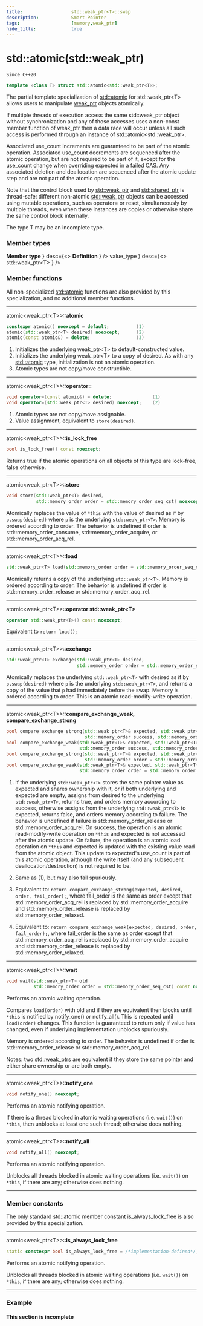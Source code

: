 ```yaml
---
title:                  std::weak_ptr<T>::swap
description:            Smart Pointer
tags:                   [memory,weak_ptr]
hide_title:             true
---
```



# std::atomic(std::weak_ptr)

`Since C++20`
```cpp
template <class T> struct std::atomic<std::weak_ptr<T>>;
```
The partial template specialization of [std::atomic](/docs/std/atomic/atomic) for std::weak_ptr&lt;T> allows users to manipulate 
[weak_ptr](../weak_ptr) objects atomically.

If multiple threads of execution access the same std::weak_ptr object without synchronization and any of those accesses uses a non-const member function of 
weak_ptr then a data race will occur unless all such access is performed through an instance of std::atomic&lt;std::weak_ptr>.

Associated use_count increments are guaranteed to be part of the atomic operation. Associated use_count decrements are sequenced after the atomic operation, 
but are not required to be part of it, except for the use_count change when overriding expected in a failed CAS. 
Any associated deletion and deallocation are sequenced after the atomic update step and are not part of the atomic operation.

Note that the control block used by [std::weak_ptr](../weak_ptr)  and [std::shared_ptr](../shared_ptr) is thread-safe: different non-atomic [std::weak_ptr](../weak_ptr) 
objects can be accessed using mutable operations, 
such as operator= or reset, simultaneously by multiple threads, even when these instances are copies or otherwise share the same control block internally.

The type T may be an incomplete type.

### Member types

<SymbolTable noTraits>
	<Symbol
            name={<>
                <b>Member type</b>
                </>}
    		desc={<>
                <b>Definition</b>
                </>} 
    />
    <Symbol
            name={<>
                value_type
                </>}
    		desc={<>
                std::weak_ptr&lt;T>
                </>} 
    />
</SymbolTable>

### Member functions

All non-specialized [std::atomic](/docs/std/atomic/atomic) functions are also provided by this specialization, and no additional member functions.

---

atomic&lt;weak_ptr&lt;T>>::**atomic**
```cpp
constexpr atomic() noexcept = default;          (1)	
atomic(std::weak_ptr<T> desired) noexcept;      (2)	
atomic(const atomic&) = delete;                 (3)
```
1) Initializes the underlying weak_ptr&lt;T> to default-constructed value.
2) Initializes the underlying weak_ptr&lt;T> to a copy of desired. As with any [std::atomic](/docs/std/atomic/atomic) type, initialization is not an atomic operation.
3) Atomic types are not copy/move constructible.

---

atomic&lt;weak_ptr&lt;T>>::**operator=**
```cpp
void operator=(const atomic&) = delete;               (1)	
void operator=(std::weak_ptr<T> desired) noexcept;    (2)
```
1) Atomic types are not copy/move assignable.
2) Value assignment, equivalent to `store(desired)`.

---

atomic&lt;weak_ptr&lt;T>>::**is_lock_free**
```cpp
bool is_lock_free() const noexcept;
```
Returns true if the atomic operations on all objects of this type are lock-free, false otherwise.

---

atomic&lt;weak_ptr&lt;T>>::**store**
```cpp
void store(std::weak_ptr<T> desired,
           std::memory_order order = std::memory_order_seq_cst) noexcept;
```
Atomically replaces the value of `*this` with the value of desired as if by `p.swap(desired)` where `p` is the underlying `std::weak_ptr<T>`.
Memory is ordered according to order. The behavior is undefined if order is std::memory_order_consume, std::memory_order_acquire, or std::memory_order_acq_rel.

---

atomic&lt;weak_ptr&lt;T>>::**load**
```cpp
std::weak_ptr<T> load(std::memory_order order = std::memory_order_seq_cst) const noexcept;
```
Atomically returns a copy of the underlying `std::weak_ptr<T>`. Memory is ordered according to order. 
The behavior is undefined if order is std::memory_order_release or std::memory_order_acq_rel.

---

atomic&lt;weak_ptr&lt;T>>::**operator std::weak_ptr&lt;T>**
```cpp
operator std::weak_ptr<T>() const noexcept;
```
Equivalent to `return load()`;

---

atomic&lt;weak_ptr&lt;T>>::**exchange**
```cpp
std::weak_ptr<T> exchange(std::weak_ptr<T> desired,
                          std::memory_order order = std::memory_order_seq_cst) noexcept;
```
Atomically replaces the underlying `std::weak_ptr<T>` with desired as if by `p.swap(desired)` where `p` is the underlying `std::weak_ptr<T>`,
and returns a copy of the value that `p` had immediately before the swap. Memory is ordered according to order. This is an atomic read-modify-write operation.

---

atomic&lt;weak_ptr&lt;T>>::**compare_exchange_weak, compare_exchange_strong**
```cpp
bool compare_exchange_strong(std::weak_ptr<T>& expected, std::weak_ptr<T> desired,
                             std::memory_order success, std::memory_order failure) noexcept;    (1)	
bool compare_exchange_weak(std::weak_ptr<T>& expected, std::weak_ptr<T> desired,
                           std::memory_order success, std::memory_order failure) noexcept;      (2)	
bool compare_exchange_strong(std::weak_ptr<T>& expected, std::weak_ptr<T> desired,
                             std::memory_order order = std::memory_order_seq_cst) noexcept;     (3)	
bool compare_exchange_weak(std::weak_ptr<T>& expected, std::weak_ptr<T> desired,
                           std::memory_order order = std::memory_order_seq_cst) noexcept;       (4)
```
1) If the underlying `std::weak_ptr<T>` stores the same pointer value as expected and shares ownership with it, or if both underlying and expected are empty, 
assigns from desired to the underlying `std::weak_ptr<T>`, returns true, and orders memory according to success, otherwise assigns from the underlying `std::weak_ptr<T>` to expected, 
returns false, and orders memory according to failure. The behavior is undefined if failure is std::memory_order_release or std::memory_order_acq_rel. On success, 
the operation is an atomic read-modify-write operation on `*this` and expected is not accessed after the atomic update. On failure, the operation is an atomic load operation on
`*this` and expected is updated with the existing value read from the atomic object. This update to expected's use_count is part of this atomic operation, 
although the write itself (and any subsequent deallocation/destruction) is not required to be.

2) Same as (1), but may also fail spuriously.

3) Equivalent to: `return compare_exchange_strong(expected, desired, order, fail_order);`, 
where fail_order is the same as order except that std::memory_order_acq_rel is replaced by std::memory_order_acquire and std::memory_order_release is replaced by
std::memory_order_relaxed.

4) Equivalent to: `return compare_exchange_weak(expected, desired, order, fail_order);`, 
where fail_order is the same as order except that std::memory_order_acq_rel is replaced by std::memory_order_acquire and std::memory_order_release is replaced 
by std::memory_order_relaxed.

---

atomic&lt;weak_ptr&lt;T>>::**wait**
```cpp
void wait(std::weak_ptr<T> old
          std::memory_order order = std::memory_order_seq_cst) const noexcept;
```
Performs an atomic waiting operation.

Compares `load(order)` with old and if they are equivalent then blocks until `*thi`s is notified by notify_one() or notify_all(). 
This is repeated until `load(order)` changes. This function is guaranteed to return only if value has changed, even if underlying implementation unblocks spuriously.

Memory is ordered according to order. The behavior is undefined if order is std::memory_order_release or std::memory_order_acq_rel.

Notes: two [std::weak_ptrs](../weak_ptr) are equivalent if they store the same pointer and either share ownership or are both empty.

---

atomic&lt;weak_ptr&lt;T>>::**notify_one**
```cpp
void notify_one() noexcept;
```
Performs an atomic notifying operation.

If there is a thread blocked in atomic waiting operations (i.e. `wait()`) on `*this`, then unblocks at least one such thread; otherwise does nothing.

---


atomic&lt;weak_ptr&lt;T>>::**notify_all**
```cpp
void notify_all() noexcept;
```
Performs an atomic notifying operation.

Unblocks all threads blocked in atomic waiting operations (i.e. `wait()`) on `*this`, if there are any; otherwise does nothing.

---

### Member constants
The only standard [std::atomic](/docs/std/atomic/atomic) member constant is_always_lock_free is also provided by this specialization.

---


atomic&lt;weak_ptr&lt;T>>::**is_always_lock_free**
```cpp
static constexpr bool is_always_lock_free = /*implementation-defined*/;
```
Performs an atomic notifying operation.

Unblocks all threads blocked in atomic waiting operations (i.e. `wait()`) on `*this`, if there are any; otherwise does nothing.

---

### Example
#### This section is incomplete